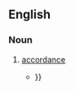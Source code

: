 ==English==

===Noun===
{{head|en|noun}}

# {{label|en|obsolete|rare}} [[accordance]]
#* {{quote-book|author=William Paley|passage=This mention of alms and offerings certainly brings the narrative in the Acts nearer to an '''accordancy''' with the epistle {{...}}}}